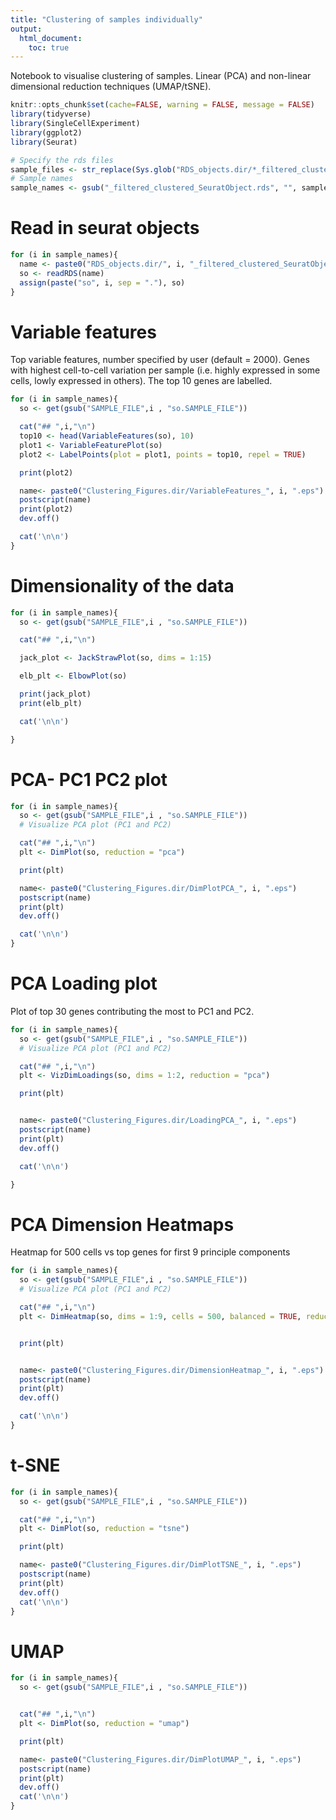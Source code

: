 ```yaml
---
title: "Clustering of samples individually"
output:
  html_document:
    toc: true
---
```


Notebook to visualise clustering of samples. Linear (PCA) and non-linear dimensional reduction techniques (UMAP/tSNE).

```r
knitr::opts_chunk$set(cache=FALSE, warning = FALSE, message = FALSE)
library(tidyverse)
library(SingleCellExperiment)
library(ggplot2)
library(Seurat)

# Specify the rds files
sample_files <- str_replace(Sys.glob("RDS_objects.dir/*_filtered_clustered_SeuratObject.rds"), "RDS_objects.dir/", "")
# Sample names
sample_names <- gsub("_filtered_clustered_SeuratObject.rds", "", sample_files)
```

# Read in seurat objects

```r
for (i in sample_names){
  name <- paste0("RDS_objects.dir/", i, "_filtered_clustered_SeuratObject.rds")
  so <- readRDS(name)
  assign(paste("so", i, sep = "."), so)
}
```

# Variable features
Top variable features, number specified by user (default = 2000). Genes with highest cell-to-cell variation per sample (i.e. highly expressed in some cells, lowly expressed in others). The top 10 genes are labelled.

```r

for (i in sample_names){
  so <- get(gsub("SAMPLE_FILE",i , "so.SAMPLE_FILE"))

  cat("## ",i,"\n")
  top10 <- head(VariableFeatures(so), 10)
  plot1 <- VariableFeaturePlot(so)
  plot2 <- LabelPoints(plot = plot1, points = top10, repel = TRUE)

  print(plot2)

  name<- paste0("Clustering_Figures.dir/VariableFeatures_", i, ".eps")
  postscript(name)
  print(plot2)
  dev.off()

  cat('\n\n')
}
```

# Dimensionality of the data

```r

for (i in sample_names){
  so <- get(gsub("SAMPLE_FILE",i , "so.SAMPLE_FILE"))

  cat("## ",i,"\n")

  jack_plot <- JackStrawPlot(so, dims = 1:15)

  elb_plt <- ElbowPlot(so)

  print(jack_plot)
  print(elb_plt)

  cat('\n\n')

}
```


# PCA- PC1 PC2 plot

```r

for (i in sample_names){
  so <- get(gsub("SAMPLE_FILE",i , "so.SAMPLE_FILE"))
  # Visualize PCA plot (PC1 and PC2)

  cat("## ",i,"\n")
  plt <- DimPlot(so, reduction = "pca")

  print(plt)

  name<- paste0("Clustering_Figures.dir/DimPlotPCA_", i, ".eps")
  postscript(name)
  print(plt)
  dev.off()

  cat('\n\n')
} 
```

# PCA Loading plot
Plot of top 30 genes contributing the most to PC1 and PC2.

```r

for (i in sample_names){
  so <- get(gsub("SAMPLE_FILE",i , "so.SAMPLE_FILE"))
  # Visualize PCA plot (PC1 and PC2)

  cat("## ",i,"\n")
  plt <- VizDimLoadings(so, dims = 1:2, reduction = "pca")

  print(plt)


  name<- paste0("Clustering_Figures.dir/LoadingPCA_", i, ".eps")
  postscript(name)
  print(plt)
  dev.off()

  cat('\n\n')

}
```

# PCA Dimension Heatmaps
Heatmap for 500 cells vs top genes for first 9 principle components

```r

for (i in sample_names){
  so <- get(gsub("SAMPLE_FILE",i , "so.SAMPLE_FILE"))
  # Visualize PCA plot (PC1 and PC2)

  cat("## ",i,"\n")
  plt <- DimHeatmap(so, dims = 1:9, cells = 500, balanced = TRUE, reduction = "pca")


  print(plt)


  name<- paste0("Clustering_Figures.dir/DimensionHeatmap_", i, ".eps")
  postscript(name)
  print(plt)
  dev.off()

  cat('\n\n')
}
```


# t-SNE

```r

for (i in sample_names){
  so <- get(gsub("SAMPLE_FILE",i , "so.SAMPLE_FILE"))

  cat("## ",i,"\n")
  plt <- DimPlot(so, reduction = "tsne")

  print(plt)

  name<- paste0("Clustering_Figures.dir/DimPlotTSNE_", i, ".eps")
  postscript(name)
  print(plt)
  dev.off()
  cat('\n\n')
}
```


# UMAP

```r

for (i in sample_names){
  so <- get(gsub("SAMPLE_FILE",i , "so.SAMPLE_FILE"))


  cat("## ",i,"\n")
  plt <- DimPlot(so, reduction = "umap")

  print(plt)

  name<- paste0("Clustering_Figures.dir/DimPlotUMAP_", i, ".eps")
  postscript(name)
  print(plt)
  dev.off()
  cat('\n\n')
}
```
